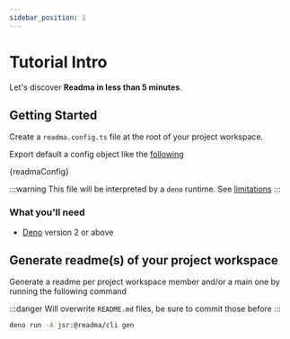 ```yaml
---
sidebar_position: 1
---
```


# Tutorial Intro

Let's discover **Readma in less than 5 minutes**.

## Getting Started

Create a `readma.config.ts` file at the root of your project workspace.

Export default a config object like the
[following](https://github.com/elcoosp/readma/blob/main/readma.config.ts)

<CodeBlock language="ts" title="readma.config.ts">{readmaConfig}</CodeBlock>

:::warning
This file will be interpreted by a `deno` runtime. See [limitations](limitations#runtime)
:::

### What you'll need

- [Deno](https://deno.com/) version 2 or above

## Generate readme(s) of your project workspace

Generate a readme per project workspace member and/or a main one by running the
following command

:::danger
Will overwrite `README.md` files, be sure to commit those before
:::

```bash
deno run -A jsr:@readma/cli gen
```
